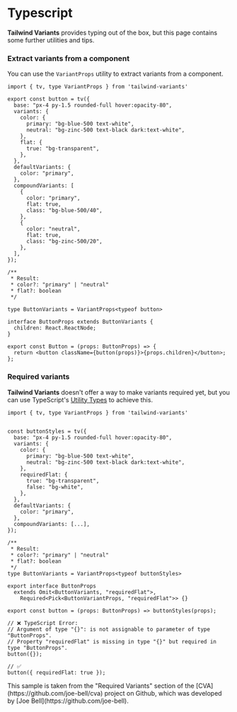 
# Typescript

**Tailwind Variants** provides typing out of the box, but this page contains some further utilities and tips.

### Extract variants from a component

You can use the `VariantProps` utility to extract variants from a component. 

```tsx copy /VariantProps/
import { tv, type VariantProps } from 'tailwind-variants'

export const button = tv({
  base: "px-4 py-1.5 rounded-full hover:opacity-80",
  variants: {
    color: {
      primary: "bg-blue-500 text-white",
      neutral: "bg-zinc-500 text-black dark:text-white",
    },
    flat: {
      true: "bg-transparent",
    },
  },
  defaultVariants: {
    color: "primary",
  },
  compoundVariants: [
    {
      color: "primary",
      flat: true,
      class: "bg-blue-500/40",
    },
    {
      color: "neutral",
      flat: true,
      class: "bg-zinc-500/20",
    },
  ],
});

/**
 * Result:
 * color?: "primary" | "neutral"
 * flat?: boolean 
 */

type ButtonVariants = VariantProps<typeof button>

interface ButtonProps extends ButtonVariants {
  children: React.ReactNode;
}

export const Button = (props: ButtonProps) => {
  return <button className={button(props)}>{props.children}</button>;
};
```

### Required variants 

**Tailwind Variants** doesn't offer a way to make variants required yet, but you can use TypeScript's [Utility Types](https://www.typescriptlang.org/docs/handbook/utility-types.html) to achieve this.

```tsx copy /VariantProps/
import { tv, type VariantProps } from 'tailwind-variants'


const buttonStyles = tv({
  base: "px-4 py-1.5 rounded-full hover:opacity-80",
  variants: {
    color: {
      primary: "bg-blue-500 text-white",
      neutral: "bg-zinc-500 text-black dark:text-white",
    },
    requiredFlat: {
      true: "bg-transparent",
      false: "bg-white",
    },
  },
  defaultVariants: {
    color: "primary",
  },
  compoundVariants: [...],
});

/**
 * Result:
 * color?: "primary" | "neutral"
 * flat?: boolean 
 */
type ButtonVariants = VariantProps<typeof buttonStyles>

export interface ButtonProps
  extends Omit<ButtonVariants, "requiredFlat">,
    Required<Pick<ButtonVariantProps, "requiredFlat">> {}

export const button = (props: ButtonProps) => buttonStyles(props);

// ❌ TypeScript Error:
// Argument of type "{}": is not assignable to parameter of type "ButtonProps".
// Property "requiredFlat" is missing in type "{}" but required in type "ButtonProps".
button({});

// ✅
button({ requiredFlat: true });
```

<Callout type="info">
  <div className="text-sm">
    This sample is taken from the "Required Variants" section of the [CVA](https://github.com/joe-bell/cva) project on Github, which was developed by [Joe Bell](https://github.com/joe-bell).
  </div>
</Callout>
